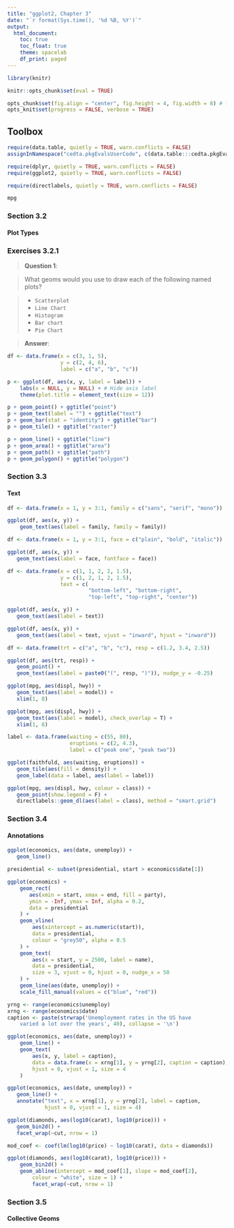 ```yaml
---
title: "ggplot2, Chapter 3"
date: "`r format(Sys.time(), '%d %B, %Y')`"
output:
  html_document:
    toc: true
    toc_float: true
    theme: spacelab
    df_print: paged
---
```


```r

library(knitr)

knitr::opts_chunk$set(eval = TRUE)

opts_chunk$set(fig.align = "center", fig.height = 4, fig.width = 8) # for html
opts_knit$set(progress = FALSE, verbose = TRUE)

```

## Toolbox

```r

require(data.table, quietly = TRUE, warn.conflicts = FALSE)
assignInNamespace("cedta.pkgEvalsUserCode", c(data.table:::cedta.pkgEvalsUserCode, "rtvs"), "data.table")

require(dplyr, quietly = TRUE, warn.conflicts = FALSE)
require(ggplot2, quietly = TRUE, warn.conflicts = FALSE)

require(directlabels, quietly = TRUE, warn.conflicts = FALSE)

mpg

```
### Section 3.2

#### Plot Types

### Exercises 3.2.1

> __Question 1__: 

> What geoms would you use to draw each of the following named plots?

> + `Scatterplot`
> + `Line Chart`
> + `Histogram`
> + `Bar chart`
> + `Pie Chart`

> __Answer__:

```r

df <- data.frame(x = c(3, 1, 5),
                 y = c(2, 4, 6),
                 label = c("a", "b", "c"))

p <- ggplot(df, aes(x, y, label = label)) +
    labs(x = NULL, y = NULL) + # Hide axis label
    theme(plot.title = element_text(size = 12))

p + geom_point() + ggtitle("point")
p + geom_text(label = "") + ggtitle("text")
p + geom_bar(stat = "identity") + ggtitle("bar")
p + geom_tile() + ggtitle("raster")

p + geom_line() + ggtitle("line")
p + geom_area() + ggtitle("area")
p + geom_path() + ggtitle("path")
p + geom_polygon() + ggtitle("polygon")

```

### Section 3.3

#### Text

```r

df <- data.frame(x = 1, y = 3:1, family = c("sans", "serif", "mono"))

ggplot(df, aes(x, y)) +
    geom_text(aes(label = family, family = family))

df <- data.frame(x = 1, y = 3:1, face = c("plain", "bold", "italic"))

ggplot(df, aes(x, y)) +
   geom_text(aes(label = face, fontface = face))

df <- data.frame(x = c(1, 1, 2, 2, 1.5),
                 y = c(1, 2, 1, 2, 1.5),
                 text = c(
                          "bottom-left", "bottom-right",
                          "top-left", "top-right", "center"))

ggplot(df, aes(x, y)) +
   geom_text(aes(label = text))

ggplot(df, aes(x, y)) +
   geom_text(aes(label = text, vjust = "inward", hjust = "inward"))

df <- data.frame(trt = c("a", "b", "c"), resp = c(1.2, 3.4, 2.5))

ggplot(df, aes(trt, resp)) +
   geom_point() +
   geom_text(aes(label = paste0("(", resp, ")")), nudge_y = -0.25)

ggplot(mpg, aes(displ, hwy)) +
   geom_text(aes(label = model)) +
   xlim(1, 8)

ggplot(mpg, aes(displ, hwy)) +
   geom_text(aes(label = model), check_overlap = T) +
   xlim(1, 8)

label <- data.frame(waiting = c(55, 80),
                    eruptions = c(2, 4.3),
                    label = c("peak one", "peak two"))

ggplot(faithfuld, aes(waiting, eruptions)) +
   geom_tile(aes(fill = density)) +
   geom_label(data = label, aes(label = label))

ggplot(mpg, aes(displ, hwy, colour = class)) +
   geom_point(show.legend = F) +
   directlabels::geom_dl(aes(label = class), method = "smart.grid")


```

### Section 3.4

#### Annotations


```r

ggplot(economics, aes(date, unemploy)) +
   geom_line()

presidential <- subset(presidential, start > economics$date[1])

ggplot(economics) +
    geom_rect(
       aes(xmin = start, xmax = end, fill = party),
       ymin = -Inf, ymax = Inf, alpha = 0.2,
       data = presidential
    ) +
    geom_vline(
        aes(xintercept = as.numeric(start)),
        data = presidential,
        colour = "grey50", alpha = 0.5
    ) +
    geom_text(
        aes(x = start, y = 2500, label = name),
        data = presidential,
        size = 3, vjust = 0, hjust = 0, nudge_x = 50
    ) +
    geom_line(aes(date, unemploy)) +
    scale_fill_manual(values = c("blue", "red"))

yrng <- range(economics$unemploy)
xrng <- range(economics$date)
caption <- paste(strwrap('Unemployment rates in the US have
    varied a lot over the years', 40), collapse = '\n')

ggplot(economics, aes(date, unemploy)) +
    geom_line() +
    geom_text(
        aes(x, y, label = caption),
        data = data.frame(x = xrng[1], y = yrng[2], caption = caption),
        hjust = 0, vjust = 1, size = 4
    )

ggplot(economics, aes(date, unemploy)) +
   geom_line() +
   annotate("text", x = xrng[1], y = yrng[2], label = caption,
            hjust = 0, vjust = 1, size = 4)

ggplot(diamonds, aes(log10(carat), log10(price))) +
   geom_bin2d() +
   facet_wrap(~cut, nrow = 1)

mod_coef <- coef(lm(log10(price) ~ log10(carat), data = diamonds))

ggplot(diamonds, aes(log10(carat), log10(price))) +
    geom_bin2d() +
    geom_abline(intercept = mod_coef[1], slope = mod_coef[2],
        colour = "white", size = 1) +
        facet_wrap(~cut, nrow = 1)

```

### Section 3.5

#### Collective Geoms

```r


```

